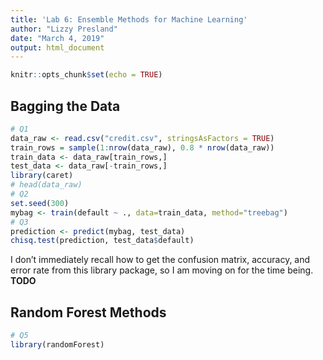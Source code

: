 ```yaml
---
title: 'Lab 6: Ensemble Methods for Machine Learning'
author: "Lizzy Presland"
date: "March 4, 2019"
output: html_document
---
```


```r
knitr::opts_chunk$set(echo = TRUE)
```

## Bagging the Data

```r
# Q1 
data_raw <- read.csv("credit.csv", stringsAsFactors = TRUE)
train_rows = sample(1:nrow(data_raw), 0.8 * nrow(data_raw))
train_data <- data_raw[train_rows,]
test_data <- data_raw[-train_rows,]
library(caret)
# head(data_raw)
# Q2
set.seed(300)
mybag <- train(default ~ ., data=train_data, method="treebag")
# Q3
prediction <- predict(mybag, test_data)
chisq.test(prediction, test_data$default)
```

I don't immediately recall how to get the confusion matrix, accuracy, and error rate from this library package, so I am moving on for the time being. **TODO**

## Random Forest Methods

```r
# Q5
library(randomForest)
```
